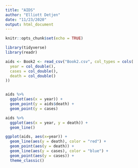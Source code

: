 ```yaml
---
title: "AIDS"
author: "Elliott Detjen"
date: "11/23/2020"
output: html_document
---
```


```r
knitr::opts_chunk$set(echo = TRUE)
```

```r

library(tidyverse)
library(readr)

aids <- Book2 <- read_csv("Book2.csv", col_types = cols(
  year = col_double(),
  cases = col_double(),
  death = col_double()
))


aids %>%
  ggplot(aes(x = year)) +
  geom_point(y = aids$death) +
  geom_point(y = cases)

aids %>%
  ggplot(aes(x = year, y = death)) +
  geom_line()

ggplot(aids, aes(x=year)) + 
  geom_line(aes(y = death), color = "red") + 
  geom_point(aes(y = death)) +
  geom_line(aes(y = cases), color = "blue") +
  geom_point(aes(y = cases)) +
  theme_classic()
```

